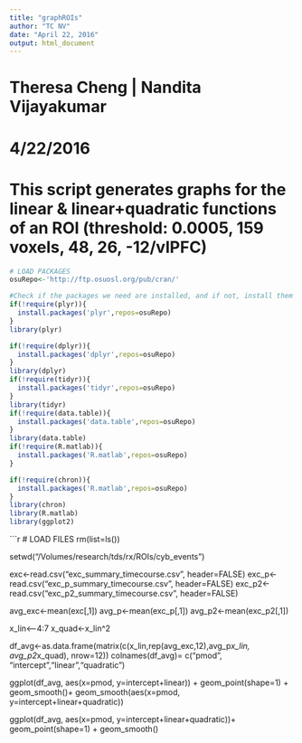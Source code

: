 ```yaml
---
title: "graphROIs"
author: "TC NV"
date: "April 22, 2016"
output: html_document
---
```


# Theresa Cheng | Nandita Vijayakumar
# 4/22/2016
# This script generates graphs for the linear & linear+quadratic functions of an ROI (threshold: 0.0005, 159 voxels, 48, 26, -12/vlPFC)


```r
# LOAD PACKAGES
osuRepo<-'http://ftp.osuosl.org/pub/cran/'

#Check if the packages we need are installed, and if not, install them
if(!require(plyr)){
  install.packages('plyr',repos=osuRepo)
}
library(plyr)

if(!require(dplyr)){
  install.packages('dplyr',repos=osuRepo)
}
library(dplyr)
if(!require(tidyr)){
  install.packages('tidyr',repos=osuRepo)
}
library(tidyr)
if(!require(data.table)){
  install.packages('data.table',repos=osuRepo)
}
library(data.table)
if(!require(R.matlab)){
  install.packages('R.matlab',repos=osuRepo)
}

if(!require(chron)){
  install.packages('R.matlab',repos=osuRepo)
}
library(chron)
library(R.matlab)
library(ggplot2)
```

```r
# LOAD FILES
rm(list=ls())

setwd("/Volumes/research/tds/rx/ROIs/cyb_events")

exc<-read.csv("exc_summary_timecourse.csv", header=FALSE)
exc_p<-read.csv("exc_p_summary_timecourse.csv", header=FALSE)
  exc_p2<-read.csv("exc_p2_summary_timecourse.csv", header=FALSE)

avg_exc<-mean(exc[,1])
avg_p<-mean(exc_p[,1])
avg_p2<-mean(exc_p2[,1])

x_lin<--4:7
x_quad<-x_lin^2

df_avg<-as.data.frame(matrix(c(x_lin,rep(avg_exc,12),avg_p*x_lin, avg_p2*x_quad), nrow=12))
colnames(df_avg)= c("pmod", "intercept","linear","quadratic")

ggplot(df_avg, aes(x=pmod, y=intercept+linear)) +
  geom_point(shape=1) +
  geom_smooth()+
  geom_smooth(aes(x=pmod, y=intercept+linear+quadratic))
  
ggplot(df_avg, aes(x=pmod, y=intercept+linear+quadratic))+
  geom_point(shape=1) +
  geom_smooth()

